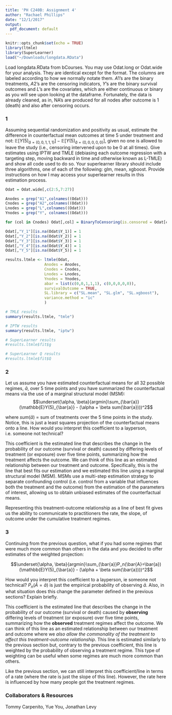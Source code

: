 ```yaml
---
title: 'PH C240B: Assignment 4'
author: "Rachael Phillips"
date: "12/1/2017"
output: 
  pdf_document: default
---
```

```r
knitr::opts_chunk$set(echo = TRUE)
library(ltmle)
library(SuperLearner)
load("~/Downloads/longdata.RData")
```

Load longdata.RData from bCourses. You may use Odat.long or Odat.wide for your analysis. They are identical except for the format. The columns are labeled according to how we normally notate them. $A1$'s are the binary treatments, $A2$'s are the censoring indicators, $Y$'s are the binary survival outcomes and $L$'s  are the covariates, which are either continuous or binary as you will see upon looking at the dataframe. Fortunately, the data is already cleaned, as in, NA's are produced for all nodes after outcome is 1 (death) and also after censoring occurs.  

### 1

Assuming sequential randomization and positivity as usual, estimate the difference in counterfactual mean outcomes at time 5 under treatment and not: $\mathbb{E}[Y(5)_{\bar{a}=(0,0,1,1,1)}]-\mathbb{E}[Y(5)_{\bar{a}=(0,0,0,0,0)}]$, given no one is allowed to leave the study (i.e., censoring intervened upon to be 0 at all times).  Give estimates using IPTW and TMLE (debiasing each outcome regression with a targeting step, moving backward in time and otherwise known as L-TMLE) and show all code used to do so. Your superlearner library should include three algorithms, one of each of the following: glm, mean, xgboost. Provide instructions on how I may access your superlearner results in this estimation process.

\vspace{.1in}

```r
Odat = Odat.wide[,c(2:5,7:27)]

Anodes = grep("A1",colnames((Odat)))
Cnodes = grep("A2",colnames((Odat)))
Lnodes = grep("L",colnames((Odat)))
Ynodes = grep("Y", colnames((Odat)))

for (col in Cnodes) Odat[,col] = BinaryToCensoring(is.censored = Odat[col])

Odat[,"Y_1"][is.na(Odat$Y_1)] = 1 
Odat[,"Y_2"][is.na(Odat$Y_2)] = 1 
Odat[,"Y_3"][is.na(Odat$Y_3)] = 1 
Odat[,"Y_4"][is.na(Odat$Y_4)] = 1 
Odat[,"Y_5"][is.na(Odat$Y_5)] = 1

results.ltmle <- ltmle(Odat,
                 Anodes = Anodes,
                 Cnodes = Cnodes,
                 Lnodes = Lnodes,
                 Ynodes = Ynodes,
                 abar = list(c(0,0,1,1,1), c(0,0,0,0,0)), 
                 survivalOutcome = TRUE,
                 SL.library = c("SL.mean", "SL.glm", "SL.xgboost"),
                 variance.method = "ic"
                 )

# TMLE results
summary(results.ltmle, "tmle")

# IPTW results
summary(results.ltmle, "iptw")

# SuperLearner results
#results.ltmle$fit$g

# SuperLearner Q results
#results.ltmle$fit$Q
```

### 2

Let us assume you have estimated counterfactual means for all 32 possible regimes, $\bar{a}$, over 5 time points and you have summarized the counterfactual means via the use of a marginal structural model (MSM): 
$$\underset{\alpha, \beta}{argmin}\sum_{\bar{a}}(\mathbb{E}Y(5)_{\bar{a}} - (\alpha + \beta sum(\bar{a})))^2$$

where $sum(\bar{a})$ = sum of treatments over the 5 time points in the study. Notice, this is just a least squares projection of the counterfactual means onto a line.  How would you interpret this coefficient to a layperson, i.e. someone not technical? 

\vspace{.1in}

This coefficient is the estimated line that describes the change in the probability of our outcome (survival or death) caused by differing levels of treatment (or exposure) over five time points, summarizing how the treatment affects the outcome. We can think of this line as an estimated relationship between our treatment and outcome. Specifically, this is the line that best fits our estimation and we estimated this line using a marginal structural model (MSM). MSMs use a multi-step estimation strategy to separate confounding control (i.e. control from a variable that influences both the treatment and the outcome) from the estimation of the parameters of interest, allowing us to obtain unbiased estimates of the counterfactual means. 

Representing this treatment-outcome relationship as a line of best fit gives us the ability to communicate to practitioners the rate, the slope, of outcome under the cumulative treatment regimes.

### 3

Continuing from the previous question, what if you had some regimes that were much more common than others in the data and you decided to offer estimates of the weighted projection:

$$\underset{\alpha, \beta}{argmin}\sum_{\bar{a}}P_n(\bar{A}=\bar{a})(\mathbb{E}Y(5)_{\bar{a}} - (\alpha + \beta sum(\bar{a})))^2$$

How would you interpret this coefficient to a layperson, ie someone not technical? $P_n(\bar{A}=\bar{a})$ is just the empirical probability of observing $\bar{a}$. Also, in what situation does this change the parameter defined in the previous sections? Explain briefly.    

\vspace{.1in}

This coefficient is the estimated line that describes the change in the probability of our outcome (survival or death) caused by **observing** differing levels of treatment (or exposure) over five time points, summarizing how the **observed** treatment regimes affect the outcome. We can think of this line as an estimated relationship between our treatment and outcome where we *also allow the commonality of the treatment to affect this treatment-outcome relationship*. This line is estimated similarly to the previous section but, contrary to the previous coefficient, this line is weighted by the probability of observing a treatment regime. This type of weighting can be useful when some regimes are much more common than others.

Like the previous section, we can still interpret this coefficient/line in terms of a rate (where the rate is just the slope of this line). However, the rate here is influenced by how many people got the treatment regimes. 


### Collaborators & Resources

Tommy Carpenito, Yue You, Jonathan Levy